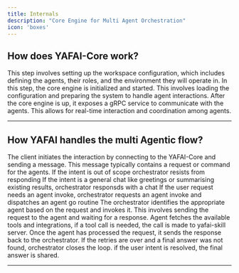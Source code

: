 ```yaml
---
title: Internals
description: "Core Engine for Multi Agent Orchestration"
icon: 'boxes'
---
```


## How does YAFAI-Core work?

<Steps>
  <Step title="Prepare the workspace configuration">
    This step involves setting up the workspace configuration, which includes defining the agents, their roles, and the environment they will operate in.
  </Step>
  <Step title="Spin up the core engine">
    In this step, the core engine is initialized and started. This involves loading the configuration and preparing the system to handle agent interactions.
  </Step>
  <Step title="Connect to gRPC link and talk to Agents">
    After the core engine is up, it exposes a gRPC service to communicate with the agents. This allows for real-time interaction and coordination among agents.
  </Step>
</Steps>

---

## How YAFAI handles the multi Agentic flow?

<Steps>
  <Step title="Client connects and sends a message">
    The client initiates the interaction by connecting to the YAFAI-Core and sending a message. This message typically contains a request or command for the agents.
  </Step>
  <Step title="Orchestrator analyses the message and responds">
    <Warning>If the intent is out of scope orchestrator resists from responding</Warning>
    <Check>If the intent is a general chat like greetings or summarising existing results, orchestrator responsds with a chat</Check>
    <Check>If the user request needs an agent invoke, orchestrator requests an agent invoke and dispatches an agent go routine</Check>
        <Steps>
            <Step title="Agent Analyses the task given by orchestrator">
                The orchestrator identifies the appropriate agent based on the request and invokes it. This involves sending the request to the agent and waiting for a response.
            </Step>
            <Step title="Agent processes the request">
                <Tip>
                Agent fetches the available tools and integrations, if a tool call is needed, the call is made to yafai-skill server.
                </Tip>
            </Step>
            <Step title="Agent sends back response to orchestrator">
                Once the agent has processed the request, it sends the response back to the orchestrator.
            </Step>
        </Steps>
  </Step>
  <Step title="Orchestrator sends back final answer to the client">
    <Warning>If the retries are over and a final answer was not found, orchestrator closes the loop. </Warning>
    <Check>if the user intent is resolved, the final answer is shared.</Check>
  </Step>
</Steps>

---

